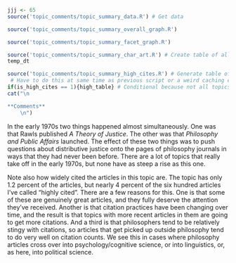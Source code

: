 ```r
jjj <- 65
source('topic_comments/topic_summary_data.R') # Get data
```

```r
source('topic_comments/topic_summary_overall_graph.R')
```

```r
source('topic_comments/topic_summary_facet_graph.R')
```

```r
source('topic_comments/topic_summary_char_art.R') # Create table of all articles in topic
temp_dt
```

```r
source('topic_comments/topic_summary_high_cites.R') # Generate table of highly cited articles. 
 # Have to do this at same time as previous script or a weird caching error occurs.
if(is_high_cites == 1){high_table} # Conditional because not all topics have high cites
cat("\n

**Comments**
	\n")
```

In the early 1970s two things happened almost simultaneously. One was that Rawls published _A Theory of Justice_. The other was that _Philosophy and Public Affairs_ launched. The effect of these two things was to push questions about distributive justice onto the pages of philosophy journals in ways that they had never been before. There are a lot of topics that really take off in the early 1970s, but none have as steep a rise as this one.

Note also how widely cited the articles in this topic are. The topic has only 1.2 percent of the articles, but nearly 4 percent of the six hundred articles I've called "highly cited". There are a few reasons for this. One is that some of these are genuinely great articles, and they fully deserve the attention they've received. Another is that citation practices have been changing over time, and the result is that topics with more recent articles in them are going to get more citations. And a third is that philosophers tend to be relatively stingy with citations, so articles that get picked up outside philosophy tend to do very well on citation counts. We see this in cases where philosophy articles cross over into psychology/cognitive science, or into linguistics, or, as here, into political science.